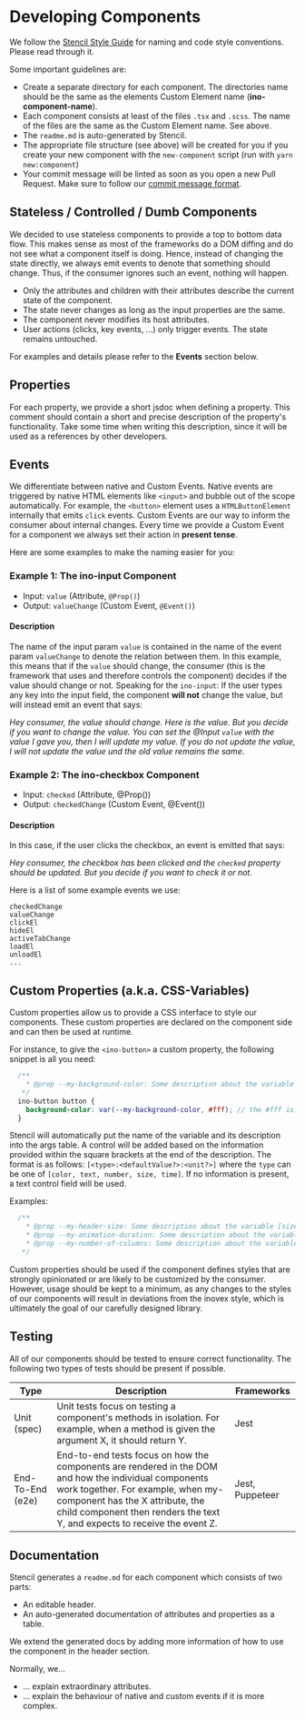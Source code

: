 
<Meta title="Docs/Contributing/Developing Components" />

# Developing Components

We follow the [Stencil Style Guide](https://stenciljs.com/docs/style-guide) for naming and code style conventions. Please read through it.

Some important guidelines are:

- Create a separate directory for each component. The directories name should be the same as the elements Custom Element name (**ino-component-name**).
- Each component consists at least of the files `.tsx` and `.scss`. The name of the files are the same as the Custom Element name. See above.
- The `readme.md` is auto-generated by Stencil.
- The appropriate file structure (see above) will be created for you if you create your new component with the `new-component` script (run with `yarn new:component`)
- Your commit message will be linted as soon as you open a new Pull Request. Make sure to follow our [commit message format](https://elements.inovex.de/dist/latest/storybook/?path=/docs/docs-contributing-commit-message-format--page).


## Stateless / Controlled / Dumb Components

We decided to use stateless components to provide a top to bottom data flow. This makes sense as most of the frameworks do a DOM diffing and do not see what a component itself is doing. Hence, instead of changing the state directly, we always emit events to denote that something should change. Thus, if the consumer ignores such an event, nothing will happen.

- Only the attributes and children with their attributes describe the current state of the component.
- The state never changes as long as the input properties are the same.
- The component never modifies its host attributes.
- User actions (clicks, key events, ...) only trigger events. The state remains untouched.

For examples and details please refer to the **Events** section below.

## Properties

For each property, we provide a short jsdoc when defining a property. This comment should contain a short and precise description of the property's functionality. Take some time when writing this description, since it will be used as a references by other developers.

## Events

We differentiate between native and Custom Events.
Native events are triggered by native HTML elements like `<input>` and bubble out of the scope automatically. For example, the `<button>` element uses a `HTMLButtonElement` internally that emits `click` events.
Custom Events are our way to inform the consumer about internal changes.
Every time we provide a Custom Event for a component we always set their action in **present tense**.

Here are some examples to make the naming easier for you:

### Example 1: The ino-input Component

- Input: `value` (Attribute, `@Prop()`)
- Output: `valueChange` (Custom Event, `@Event()`)

#### Description

The name of the input param `value` is contained in the name of the event param `valueChange` to denote the relation between them. In this example, this means that if the `value` should change, the consumer (this is the framework that uses and therefore controls the component) decides if the value should change or not. Speaking for the `ino-input`: If the user types any key into the input field, the component **will not** change the value, but will instead emit an event that says:

_Hey consumer, the value should change. Here is the value. But you decide if you want to change the value. You can set the @Input `value` with the value I gave you, then I will update my value. If you do not update the value, I will not update the value und the old value remains the same_.

### Example 2: The ino-checkbox Component

- Input: `checked` (Attribute, @Prop())
- Output: `checkedChange` (Custom Event, @Event())

#### Description

In this case, if the user clicks the checkbox, an event is emitted that says:

_Hey consumer, the checkbox has been clicked and the `checked` property should be updated. But you decide if you want to check it or not._

Here is a list of some example events we use:

```
checkedChange
valueChange
clickEl
hideEl
activeTabChange
loadEl
unloadEl
...
```

## Custom Properties (a.k.a. CSS-Variables)

Custom properties allow us to provide a CSS interface to style our components.
These custom properties are declared on the component side and can then be used at runtime.

For instance, to give the `<ino-button>` a custom property, the following snippet is all you need:
```scss
  /**
    * @prop --my-background-color: Some description about the variable [color:#fff]
   */
  ino-button button {
    background-color: var(--my-background-color, #fff); // the #fff is the fallback value
  }
```
Stencil will automatically put the name of the variable and its description into the args table. A control will be added based on the information provided within the square brackets at the end of the description.
The format is as follows: `[<type>:<defaultValue?>:<unit?>]` where the `type` can be one of `[color, text, number, size, time]`. If no information is present, a text control field will be used.

Examples:
```scss
  /**
    * @prop --my-header-size: Some description about the variable [size:1.2:rem] // default unit is px
    * @prop --my-animation-duration: Some description about the variable [time:250] // default unit is ms
    * @prop --my-number-of-columns: Some description about the variable [number:2]
   */
```

Custom properties should be used if the component defines styles that are strongly opinionated or are likely to be customized by the consumer.
However, usage should be kept to a minimum, as any changes to the styles of our components will result in deviations from the inovex style, which is ultimately the goal of our carefully designed library.

## Testing

All of our components should be tested to ensure correct functionality.
The following two types of tests should be present if possible.

| Type             | Description                                                                                                                                                                                                                                                 | Frameworks      |
|------------------|-------------------------------------------------------------------------------------------------------------------------------------------------------------------------------------------------------------------------------------------------------------|-----------------|
| Unit (spec)      | Unit tests focus on testing a component's methods in isolation. For example, when a method is given the argument X, it should return Y.                                                                                                                     | Jest            |
| End-To-End (e2e) | End-to-end tests focus on how the components are rendered in the DOM and how the individual components work together.  For example, when my-component has the X attribute, the child component then renders the text Y, and expects to receive the event Z. | Jest, Puppeteer |

## Documentation

Stencil generates a `readme.md` for each component which consists of two parts:

- An editable header.
- An auto-generated documentation of attributes and properties as a table.

We extend the generated docs by adding more information of how to use the component in the header section.

Normally, we...

- ... explain extraordinary attributes.
- ... explain the behaviour of native and custom events if it is more complex.
